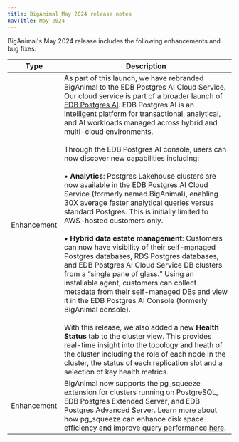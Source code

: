 ```yaml
---
title: BigAnimal May 2024 release notes
navTitle: May 2024
---
```


BigAnimal's May 2024 release includes the following enhancements and bug fixes:

| Type | Description |
|------|-------------|
| Enhancement | As part of this launch, we have rebranded BigAnimal to the EDB Postgres AI Cloud Service. Our cloud service is part of a broader launch of [EDB Postgres AI](https://www.enterprisedb.com/products/edb-postgres-ai). EDB Postgres AI is an intelligent platform for transactional, analytical, and AI workloads managed across hybrid and multi-cloud environments.<br/><br/>Through the EDB Postgres AI console, users can now discover new capabilities including:<br/><br/>• **Analytics**: Postgres Lakehouse clusters are now available in the EDB Postgres AI Cloud Service (formerly named BigAnimal), enabling 30X average faster analytical queries versus standard Postgres. This is initially limited to AWS-hosted customers only.<br/><br/>• **Hybrid data estate management**: Customers can now have visibility of their self-managed Postgres databases, RDS Postgres databases, and EDB Postgres AI Cloud Service DB clusters from a “single pane of glass.” Using an installable agent, customers can collect metadata from their self-managed DBs and view it in the EDB Postgres AI Console (formerly BigAnimal console).<br/><br/>With this release, we also added a new **Health Status** tab to the cluster view. This provides real-time insight into the topology and heath of the cluster including the role of each node in the cluster, the status of each replication slot and a selection of key health metrics. |
| Enhancement | BigAnimal now supports the pg_squeeze extension for clusters running on PostgreSQL, EDB Postgres Extended Server, and EDB Postgres Advanced Server. Learn more about how pg_squeeze can enhance disk space efficiency and improve query performance [here](https://www.enterprisedb.com/docs/pg_extensions/pg_squeeze/). |



